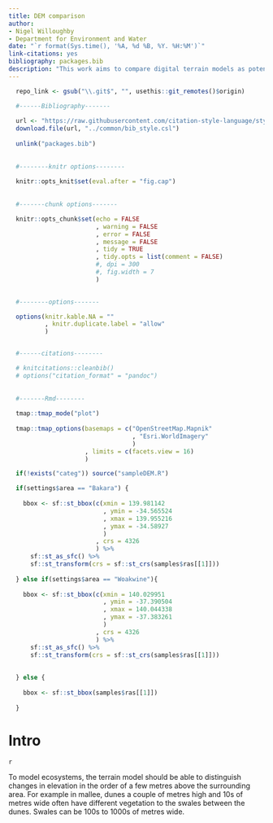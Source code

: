 ```yaml
---
title: DEM comparison
author:
- Nigel Willoughby
- Department for Environment and Water
date: "`r format(Sys.time(), '%A, %d %B, %Y. %H:%M')`"
link-citations: yes
bibliography: packages.bib
description: "This work aims to compare digital terrain models as potential inputs to ecosystem modelling."
---
```


```r

  repo_link <- gsub("\\.git$", "", usethis::git_remotes()$origin)

  #------Bibliography-------
  
  url <- "https://raw.githubusercontent.com/citation-style-language/styles/master/emu-austral-ornithology.csl"
  download.file(url, "../common/bib_style.csl")
  
  unlink("packages.bib")
  
  
  #--------knitr options--------
  
  knitr::opts_knit$set(eval.after = "fig.cap")
  
  
  #-------chunk options-------

  knitr::opts_chunk$set(echo = FALSE
                        , warning = FALSE
                        , error = FALSE
                        , message = FALSE
                        , tidy = TRUE
                        , tidy.opts = list(comment = FALSE)
                        #, dpi = 300
                        #, fig.width = 7
                        )

  
  #--------options-------

  options(knitr.kable.NA = ""
          , knitr.duplicate.label = "allow"
          )


  #------citations--------

  # knitcitations::cleanbib()
  # options("citation_format" = "pandoc")
  
  
  #-------Rmd--------
  
  tmap::tmap_mode("plot")
  
  tmap::tmap_options(basemaps = c("OpenStreetMap.Mapnik"
                                  , "Esri.WorldImagery"
                                  )
                     , limits = c(facets.view = 16)
                     )

```

```r

  if(!exists("categ")) source("sampleDEM.R")

```

```r

  if(settings$area == "Bakara") {
    
    bbox <- sf::st_bbox(c(xmin = 139.981142
                          , ymin = -34.565524
                          , xmax = 139.955216
                          , ymax = -34.58927
                          )
                        , crs = 4326
                        ) %>%
      sf::st_as_sfc() %>%
      sf::st_transform(crs = sf::st_crs(samples$ras[[1]]))
    
  } else if(settings$area == "Woakwine"){
    
    bbox <- sf::st_bbox(c(xmin = 140.029951
                          , ymin = -37.390504
                          , xmax = 140.044338
                          , ymax = -37.383261
                          )
                        , crs = 4326
                        ) %>%
      sf::st_as_sfc() %>%
      sf::st_transform(crs = sf::st_crs(samples$ras[[1]]))
    
    
  } else {
    
    bbox <- sf::st_bbox(samples$ras[[1]])
    
  }

```

# Intro

`r `

To model ecosystems, the terrain model should be able to distinguish changes in elevation in the order of a few metres above the surrounding area. For example in mallee, dunes a couple of metres high and 10s of metres wide often have different vegetation to the swales between the dunes. Swales can be 100s to 1000s of metres wide.

